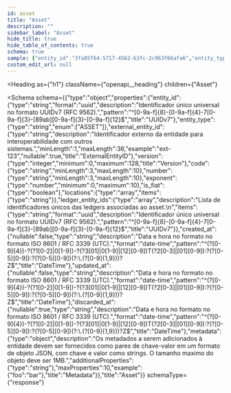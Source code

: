 ```yaml
---
id: asset
title: "Asset"
description: ""
sidebar_label: "Asset"
hide_title: true
hide_table_of_contents: true
schema: true
sample: {"entity_id":"3fa85f64-5717-4562-b3fc-2c963f66afa6","entity_type":"ASSET","external_entity_id":"ext-123","version":0,"code":"string","number":"string","exponent":0,"is_fiat":true,"locations":["string"],"ledger_entity_ids":["3fa85f64-5717-4562-b3fc-2c963f66afa6"],"created_at":"2024-07-29T15:51:28.071Z","updated_at":"2024-07-29T15:51:28.071Z","discarded_at":"2024-07-29T15:51:28.071Z","metadata":{"foo":"bar"}}
custom_edit_url: null
---
```


<!-- DO NOT EDIT THIS FILE DIRECTLY! -->
<!-- IT IS AUTOMATICALLY GENERATED FROM THE YAML FILES IN THE OAS FOLDER -->
<!-- These files are automatically generated by npm `run apidocs` scripts. -->
<!-- Any manual changes will be lost on the next automatic generation. -->
<!-- To modify the documentation or the OpenAPI specification, edit the appropriate source files in the `oas` folder. -->


<Heading
  as={"h1"}
  className={"openapi__heading"}
  children={"Asset"}
>
</Heading>





<Schema
  schema={{"type":"object","properties":{"entity_id":{"type":"string","format":"uuid","description":"Identificador único universal no formato UUIDv7 (RFC 9562).","pattern":"^[0-9a-f]{8}-[0-9a-f]{4}-7[0-9a-f]{3}-[89ab][0-9a-f]{3}-[0-9a-f]{12}$","title":"UUIDv7"},"entity_type":{"type":"string","enum":["ASSET"]},"external_entity_id":{"type":"string","description":"Identificador externo da entidade para interoperabilidade com outros sistemas.","minLength":1,"maxLength":36,"example":"ext-123","nullable":true,"title":"ExternalEntityID"},"version":{"type":"integer","minimum":0,"maximum":128,"title":"Version"},"code":{"type":"string","minLength":3,"maxLength":10},"number":{"type":"string","minLength":3,"maxLength":10},"exponent":{"type":"number","minimum":0,"maximum":10},"is_fiat":{"type":"boolean"},"locations":{"type":"array","items":{"type":"string"}},"ledger_entity_ids":{"type":"array","description":"Lista de identificadores únicos das ledgers associadas ao asset.\n","items":{"type":"string","format":"uuid","description":"Identificador único universal no formato UUIDv7 (RFC 9562).","pattern":"^[0-9a-f]{8}-[0-9a-f]{4}-7[0-9a-f]{3}-[89ab][0-9a-f]{3}-[0-9a-f]{12}$","title":"UUIDv7"}},"created_at":{"nullable":false,"type":"string","description":"Data e hora no formato no formato ISO 8601 / RFC 3339 (UTC).","format":"date-time","pattern":"^(?<year>[0-9]{4})-?(?<month>1[0-2]|0[1-9])-?(?<day>3[01]|0[1-9]|[12][0-9])T(?<hour>2[0-3]|[01][0-9]):?(?<minute>[0-5][0-9]):?(?<second>[0-5][0-9])(?:\\.(?<fraction>[0-9]{1,9}))?Z$","title":"DateTime"},"updated_at":{"nullable":false,"type":"string","description":"Data e hora no formato no formato ISO 8601 / RFC 3339 (UTC).","format":"date-time","pattern":"^(?<year>[0-9]{4})-?(?<month>1[0-2]|0[1-9])-?(?<day>3[01]|0[1-9]|[12][0-9])T(?<hour>2[0-3]|[01][0-9]):?(?<minute>[0-5][0-9]):?(?<second>[0-5][0-9])(?:\\.(?<fraction>[0-9]{1,9}))?Z$","title":"DateTime"},"discarded_at":{"nullable":true,"type":"string","description":"Data e hora no formato no formato ISO 8601 / RFC 3339 (UTC).","format":"date-time","pattern":"^(?<year>[0-9]{4})-?(?<month>1[0-2]|0[1-9])-?(?<day>3[01]|0[1-9]|[12][0-9])T(?<hour>2[0-3]|[01][0-9]):?(?<minute>[0-5][0-9]):?(?<second>[0-5][0-9])(?:\\.(?<fraction>[0-9]{1,9}))?Z$","title":"DateTime"},"metadata":{"type":"object","description":"Os metadados a serem adicionados à entidade devem ser fornecidos como pares de chave-valor em um formato de objeto JSON, com chave e valor como strings. O tamanho maximo do objeto deve ser 1MB.","additionalProperties":{"type":"string"},"maxProperties":10,"example":{"foo":"bar"},"title":"Metadata"}},"title":"Asset"}}
  schemaType={"response"}
>
  
</Schema>
